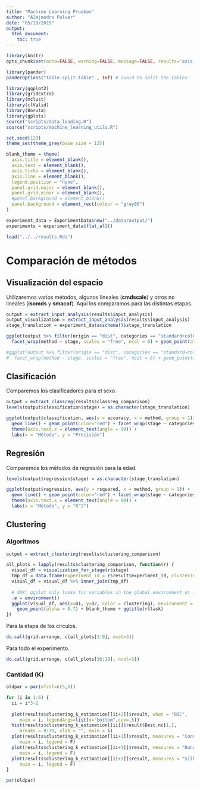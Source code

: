 ```yaml
---
title: "Machine Learning Pruebas"
author: "Alejandro Pulver"
date: "05/19/2015"
output:
  html_document:
    toc: true
---
```


```r
library(knitr)
opts_chunk$set(echo=FALSE, warning=FALSE, message=FALSE, results='asis')

library(pander)
panderOptions("table.split.table" , Inf) # avoid to split the tables
```

```r
library(ggplot2)
library(gridExtra)
library(mclust)
library(clValid)
library(Boruta)
library(gplots)
source("scripts/data_loading.R")
source("scripts/machine_learning_utils.R")

set.seed(123)
theme_set(theme_grey(base_size = 12))

blank_theme = theme(
  axis.title = element_blank(),
  axis.text = element_blank(),
  axis.ticks = element_blank(),
  axis.line = element_blank(),
  legend.position = "none",
  panel.grid.major = element_blank(),
  panel.grid.minor = element_blank(),
  #panel.background = element_blank()
  panel.background = element_rect(colour = "gray80")
)
```

```r
experiment_data = ExperimentData$new("../data/output/")
experiments = experiment_data$flat_all()

load("../../results.Rda")
```

# Comparación de métodos

## Visualización del espacio

Utilizaremos varios métodos, algunos lineales (**cmdscale**) y otros no lineales (**isomds** y **smacof**). Aquí los comparamos para las distintas etapas.

```r
output = extract_input_analysis(results$input_analysis)
output_visualization = extract_input_analysis(results$input_analysis)
stage_translation = experiment_data$schema()$stage_translation

ggplot(output %>% filter(origin == "dist", categories == "standard+color+geometric"), aes(x=D1,y=D2)) +
  facet_wrap(method ~ stage, scales = "free", ncol = 6) + geom_point(alpha = 0.3) + blank_theme

#ggplot(output %>% filter(origin == "dist", categories == "standard+color+geometric"), aes(x=D3,y=D4)) +
#  facet_wrap(method ~ stage, scales = "free", ncol = 6) + geom_point(alpha = 0.3) + blank_theme
```

## Clasificación

Comparemos los clasificadores para el sexo.

```r
output = extract_classreg(results$classreg_comparison)
levels(output$classification$stage) = as.character(stage_translation)

ggplot(output$classification, aes(y = accuracy, x = method, group = 1)) +
  geom_line() + geom_point(color="red") + facet_wrap(stage ~ categories) +
  theme(axis.text.x = element_text(angle = 90)) +
  labs(x = "Método", y = "Precisión")
```

##  Regresión

Comparemos los métodos de regresión para la edad.

```r
levels(output$regression$stage) = as.character(stage_translation)

ggplot(output$regression, aes(y = rsquared, x = method, group = 1)) +
  geom_line() + geom_point(color="red") + facet_wrap(stage ~ categories) +
  theme(axis.text.x = element_text(angle = 90)) +
  labs(x = "Método", y = "R^2")
```

## Clustering

### Algoritmos

```r
output = extract_clustering(results$clustering_comparison)

all_plots = lapply(results$clustering_comparison, function(r) {
  visual_df = visualization_for_stage(r$stage)
  tmp_df = data.frame(experiment_id = r$result$experiment_id, clustering = as.factor(r$result$clustering))
  visual_df = visual_df %>% inner_join(tmp_df)
  
  # XXX: ggplot only looks for variables in the global environment or in data, so we do this
  .e = environment()
  ggplot(visual_df, aes(x=D1, y=D2, color = clustering), environment = .e) +
    geom_point(alpha = 0.7) + blank_theme + ggtitle(r$task)
})
```

Para la etapa de los círculos.

```r
do.call(grid.arrange, c(all_plots[1:9], ncol=3))
```

Para todo el experimento.

```r
do.call(grid.arrange, c(all_plots[10:18], ncol=3))
```

### Cantidad (K)

```r
oldpar = par(mfcol=c(5,6))

for (i in 1:6) {
  ii = i*3-2
  
  plot(results$clustering_k_estimation[[ii+2]]$result, what = "BIC",
     main = i, legendArgs=list(x="bottom",cex=.5))
  hist(results$clustering_k_estimation[[ii]]$result$Best.nc[1,],
     breaks = 0:10, xlab = "", main = i)
  plot(results$clustering_k_estimation[[ii+1]]$result, measures = "Connectivity",
     main = i, legend = F)
  plot(results$clustering_k_estimation[[ii+1]]$result, measures = "Dunn",
     main = i, legend = F)
  plot(results$clustering_k_estimation[[ii+1]]$result, measures = "Silhouette",
     main = i, legend = F)
}

par(oldpar)
```